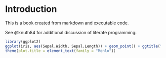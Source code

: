 # Introduction

This is a book created from markdown and executable code.

See @knuth84 for additional discussion of literate programming.

```r
library(ggplot2)
ggplot(iris, aes(Sepal.Width, Sepal.Length)) + geom_point() + ggtitle("Iris Dataset") +
theme(plot.title = element_text(family = "Menlo"))
```
